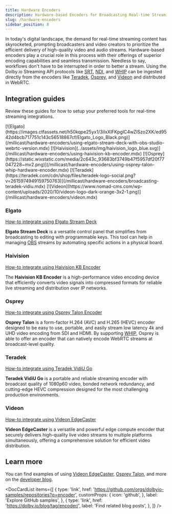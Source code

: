 ```yaml
---
title: Hardware Encoders
description: Hardware-based Encoders for Broadcasting Real-time Streaming Content
slug: /hardware-encoders
sidebar_position: 8
---
```



In today's digital landscape, the demand for real-time streaming content has skyrocketed, prompting broadcasters and video creators to prioritize the efficient delivery of high-quality video and audio streams. Hardware-based encoders play a crucial role in this process with their offerings of superior encoding capabilities and seamless transmission. Needless to say, workflows don't have to be interrupted in order to better a stream. Using the Dolby.io Streaming API protocols like [SRT](/millicast/broadcast/using-srt.mdx), [NDI](/millicast/broadcast/using-ndi.md), and [WHIP](/millicast/broadcast/webrtc-whip.mdx) can be ingested directly from the encoders like [Teradek](/millicast/hardware-encoders/broadcasting-teradek-vidiu.mdx), [Osprey](/millicast/hardware-encoders/using-osprey-talon-whip-hardware-encoder.mdx), and [Videon](/millicast/hardware-encoders/videon.mdx) and distributed in WebRTC.

## Integration guides

Review these guides for how to setup your preferred tools for real-time streaming integrations.


<IconGrid>
  <IconGridButton large>
    [![Elgato](https://images.ctfassets.net/h50kqpe25yx1/3iIxXlFKpglC4wZISzo2XK/ed9542d4bcb717751c143c56518867cf/Elgato_Logo_Black.png)](/millicast/hardware-encoders/using-elgato-stream-deck-with-obs-studio-webrtc-version.mdx)
  </IconGridButton>
  <IconGridButton large>
    [![Haivision](../assets/img/haivision_logo_blue.svg)](/millicast/hardware-encoders/using-haivision-kb-encoder.mdx)
  </IconGridButton>
  <IconGridButton large>
    [![Osprey](https://static.wixstatic.com/media/2c643c_93683bf3749b47f5957df20f77047228~mv2.png)](/millicast/hardware-encoders/using-osprey-talon-whip-hardware-encoder.mdx)
  </IconGridButton>
  <IconGridButton large>
    [![Teradek](https://teradek.com/cdn/shop/files/teradek-logo-social.png?v=2615974949159750763)](/millicast/hardware-encoders/broadcasting-teradek-vidiu.mdx)
  </IconGridButton>
  <IconGridButton large>
    [![Videon](https://www.nomad-cms.com/wp-content/uploads/2020/10/videon-logo-dark-orange-3x2-1.png)](/millicast/hardware-encoders/videon.mdx)
  </IconGridButton>
</IconGrid>

### Elgato

[How-to integrate using Elgato Stream Deck](/millicast/hardware-encoders/using-elgato-stream-deck-with-obs-studio-webrtc-version.mdx)

**Elgato Stream Deck** is a versatile control panel that simplifies from broadcasting to editing with programmable keys. This tool can help in managing [OBS](/millicast/software-encoders/using-obs.md) streams by automating specific actions in a physical board.

### Haivision

[How-to integrate using Haivision KB Encoder](/millicast/hardware-encoders/using-haivision-kb-encoder.mdx)

The **Haivision KB Encoder** is a high-performance video encoding device that efficiently converts video signals into compressed formats for reliable live streaming and distribution over IP networks.

### Osprey

[How-to integrate using Osprey Talon Encoder](/millicast/using-osprey-talon-whip-hardware-encoder)

**Osprey Talon** is a form-factor H.264 (AVC) and H.265 (HEVC) encoder designed to be easy to use, portable, and easily stream low latency 4k and UHD video encoding from SDI and HDMI. By supporting [WHIP](/millicast/broadcast/webrtc-whip.mdx), Osprey is able to offer an encoder that can natively encode WebRTC streams at broadcast-level quality.

### Teradek

[How-to integrate using Teradek VidiU Go](/millicast/hardware-encoders/broadcasting-teradek-vidiu.mdx)

**Teradek VidiU Go** is a portable and reliable streaming encoder with broadcast quality of 1080p60 video, bonded network redundancy, and cutting-edge HEVC compression designed for the most challenging production environments.

### Videon

[How-to integrate using Videon EdgeCaster](/millicast/hardware-encoders/videon.mdx)

**Videon EdgeCaster** is a versatile and powerful edge compute encoder that securely delivers high-quality live video streams to multiple platforms simultaneously, offering a comprehensive solution for efficient video distribution.

## Learn more

You can find examples of using [Videon EdgeCaster](https://dolby.io/blog/unleash-superior-streaming-harnessing-dolby-io-streaming-api-and-videon-edgecaster-encoder-for-multi-bitrate-simulcasting/), [Osprey Talon](https://dolby.io/blog/webrtc-hardware-encoding-and-streaming/), and more on the [developer blog](https://dolby.io/blog/tag/encoder/).

<DocCardList
  items={[
    {
      type: 'link',
      href: 'https://github.com/orgs/dolbyio-samples/repositories?q=encoder',
      customProps: {
        icon: 'github',
      },
      label: 'Explore GitHub samples',
    },
    {
      type: 'link',
      href: 'https://dolby.io/blog/tag/encoder/',
      label: 'Find related blog posts',
    },
  ]}
/>
